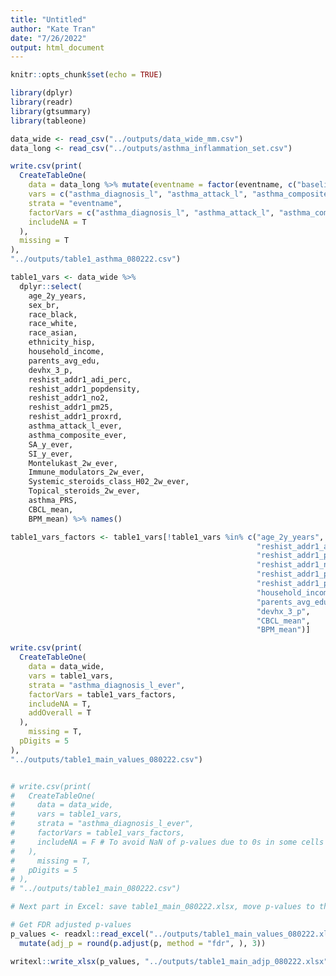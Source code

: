 ```yaml
---
title: "Untitled"
author: "Kate Tran"
date: "7/26/2022"
output: html_document
---
```


```r
knitr::opts_chunk$set(echo = TRUE)
```

```r
library(dplyr)
library(readr)
library(gtsummary)
library(tableone)
```

```r
data_wide <- read_csv("../outputs/data_wide_mm.csv")
data_long <- read_csv("../outputs/asthma_inflammation_set.csv")
```

```r
write.csv(print(
  CreateTableOne(
    data = data_long %>% mutate(eventname = factor(eventname, c("baseline_year_1_arm_1", "1_year_follow_up_y_arm_1", "2_year_follow_up_y_arm_1"))),
    vars = c("asthma_diagnosis_l", "asthma_attack_l", "asthma_composite", "recent_active_asthma"),
    strata = "eventname",
    factorVars = c("asthma_diagnosis_l", "asthma_attack_l", "asthma_composite", "recent_active_asthma"),
    includeNA = T
  ),
  missing = T
),
"../outputs/table1_asthma_080222.csv")
```

```r
table1_vars <- data_wide %>%
  dplyr::select(
    age_2y_years,
    sex_br,
    race_black,
    race_white,
    race_asian,
    ethnicity_hisp,
    household_income,
    parents_avg_edu,
    devhx_3_p,
    reshist_addr1_adi_perc,
    reshist_addr1_popdensity,
    reshist_addr1_no2,
    reshist_addr1_pm25,
    reshist_addr1_proxrd,
    asthma_attack_l_ever,
    asthma_composite_ever,
    SA_y_ever,
    SI_y_ever,
    Montelukast_2w_ever,
    Immune_modulators_2w_ever,
    Systemic_steroids_class_H02_2w_ever,
    Topical_steroids_2w_ever,
    asthma_PRS,
    CBCL_mean,
    BPM_mean) %>% names()

table1_vars_factors <- table1_vars[!table1_vars %in% c("age_2y_years", "asthma_PRS",
                                                       "reshist_addr1_adi_perc",
                                                       "reshist_addr1_popdensity",
                                                       "reshist_addr1_no2",
                                                       "reshist_addr1_pm25",
                                                       "reshist_addr1_proxrd",
                                                       "household_income",
                                                       "parents_avg_edu",
                                                       "devhx_3_p",
                                                       "CBCL_mean",
                                                       "BPM_mean")]

write.csv(print(
  CreateTableOne(
    data = data_wide,
    vars = table1_vars,
    strata = "asthma_diagnosis_l_ever",
    factorVars = table1_vars_factors,
    includeNA = T,
    addOverall = T
  ),
    missing = T,
  pDigits = 5
),
"../outputs/table1_main_values_080222.csv")


# write.csv(print(
#   CreateTableOne(
#     data = data_wide,
#     vars = table1_vars,
#     strata = "asthma_diagnosis_l_ever",
#     factorVars = table1_vars_factors,
#     includeNA = F # To avoid NaN of p-values due to 0s in some cells
#   ),
#     missing = T,
#   pDigits = 5
# ),
# "../outputs/table1_main_080222.csv")

# Next part in Excel: save table1_main_080222.xlsx, move p-values to the 2nd sheet of table1_main_080222.xlsx, clean

# Get FDR adjusted p-values  
p_values <- readxl::read_excel("../outputs/table1_main_values_080222.xlsx", sheet = 2) %>%
  mutate(adj_p = round(p.adjust(p, method = "fdr", ), 3))

writexl::write_xlsx(p_values, "../outputs/table1_main_adjp_080222.xlsx")
```
